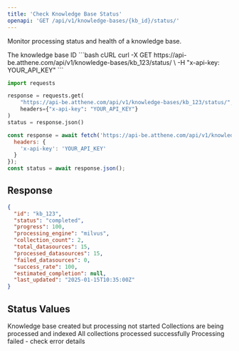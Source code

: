 ```yaml
---
title: 'Check Knowledge Base Status'
openapi: 'GET /api/v1/knowledge-bases/{kb_id}/status/'
---
```


Monitor processing status and health of a knowledge base.

<ParamField path="kb_id" type="string" required>
  The knowledge base ID
</ParamField>

<CodeGroup>
```bash cURL
curl -X GET https://api-be.atthene.com/api/v1/knowledge-bases/kb_123/status/ \
  -H "x-api-key: YOUR_API_KEY"
```

```python Python
import requests

response = requests.get(
    "https://api-be.atthene.com/api/v1/knowledge-bases/kb_123/status/",
    headers={"x-api-key": "YOUR_API_KEY"}
)
status = response.json()
```

```javascript JavaScript
const response = await fetch('https://api-be.atthene.com/api/v1/knowledge-bases/kb_123/status/', {
  headers: {
    'x-api-key': 'YOUR_API_KEY'
  }
});
const status = await response.json();
```
</CodeGroup>

## Response

```json
{
  "id": "kb_123",
  "status": "completed",
  "progress": 100,
  "processing_engine": "milvus",
  "collection_count": 2,
  "total_datasources": 15,
  "processed_datasources": 15,
  "failed_datasources": 0,
  "success_rate": 100,
  "estimated_completion": null,
  "last_updated": "2025-01-15T10:35:00Z"
}
```

## Status Values

<AccordionGroup>
  <Accordion title="pending">
    Knowledge base created but processing not started
  </Accordion>
  <Accordion title="running">
    Collections are being processed and indexed
  </Accordion>
  <Accordion title="completed">
    All collections processed successfully
  </Accordion>
  <Accordion title="failed">
    Processing failed - check error details
  </Accordion>
</AccordionGroup>
